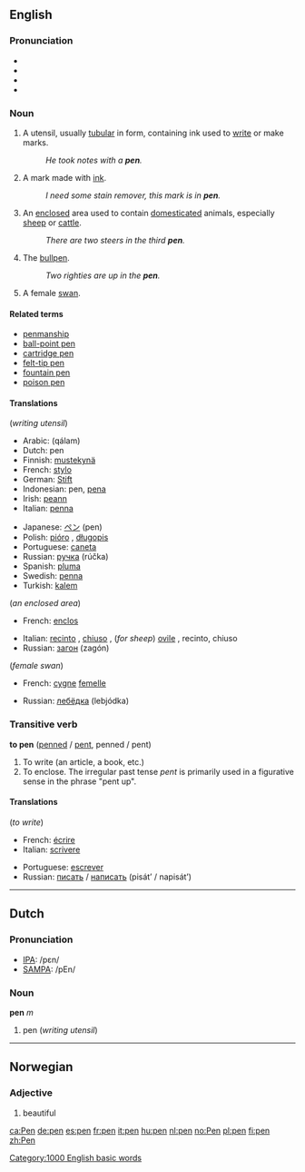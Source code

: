 ==English==

===Pronunciation===
*{{IPA|/pen/}}
*{{SAMPA|/pen/}}
*{{audio|en-us-pen.ogg|Audio (US)}}
*{{audio|en-us-inlandnorth-pen.ogg|Audio (US-Inland North)}}

===Noun===
{{en-noun-reg}}

#A utensil, usually [[tubular]] in form, containing ink used to [[write]] or make marks.
#: ''He took notes with a '''pen'''.''
# A mark made with [[ink]].
#: ''I need some stain remover, this mark is in '''pen'''.''
#An [[enclose]]d area used to contain [[domesticated]] animals, especially [[sheep]] or [[cattle]].
#: ''There are two steers in the third '''pen'''.''
#{{baseball}} The [[bullpen]].
#: ''Two righties are up in the '''pen'''.''
#A female [[swan]].


====Related terms====
*[[penmanship]]
*[[ball-point pen]]
*[[cartridge pen]]
*[[felt-tip pen]]
*[[fountain pen]]
*[[poison pen]]

====Translations====
(''writing utensil'')
{{top}}
*Arabic: {{ARchar|[[قلم]]}} (qálam)
*Dutch: pen {{f}}
*Finnish: [[mustekynä]]
*French: [[stylo]] {{m}}
*German: [[Stift]] {{m}}
*Indonesian: pen, [[pena]]
*Irish: [[peann]] {{m}}
*Italian: [[penna]] {{f}}
{{mid}}
*Japanese: [[ペン]] (pen)
*Polish: [[pióro]] {{n}}, [[długopis]] {{m}}
*Portuguese: [[caneta]] {{f}}
*Russian: [[ручка]] (rúčka) {{f}}
*Spanish: [[pluma]] {{f}}
*Swedish: [[penna]]
*Turkish: [[kalem]]
{{bottom}}

(''an enclosed area'')
{{top}}
*French: [[enclos]] {{m}}
{{mid}}
*Italian: [[recinto]] {{m}}, [[chiuso]] {{m}}, (''for sheep'') [[ovile]] {{m}}, recinto, chiuso
*Russian: [[загон]] (zagón) {{m}}
{{bottom}}

(''female swan'')
{{top}}
*French: [[cygne]] [[femelle]] {{m}}
{{mid}}
*Russian: [[лебёдка]] (lebjódka) {{f}}
{{bottom}}

===Transitive verb===
'''to pen''' ([[penned]] / [[pent]], penned / pent)

#To write (an article, a book, etc.)
#To enclose. The irregular past tense ''pent'' is primarily used in a figurative sense in the phrase "pent up".

====Translations====
(''to write'')
{{top}}
*French: [[écrire]]
*Italian: [[scrivere]]
{{mid}}
*Portuguese: [[escrever]]
*Russian: [[писать]] / [[написать]] (pisát’ / napisát’)
{{bottom}}


----

==Dutch==
===Pronunciation===
*[[w:IPA|IPA]]: /pεn/
*[[w:SAMPA|SAMPA]]: /pEn/

===Noun===
'''pen''' ''m''

#pen (''writing utensil'')

----
==Norwegian==

===Adjective===
#beautiful

[[Category:1000 English basic words]]

[[ca:Pen]]
[[de:pen]]
[[es:pen]]
[[fr:pen]]
[[it:pen]]
[[hu:pen]]
[[nl:pen]]
[[no:Pen]]
[[pl:pen]]
[[fi:pen]]
[[zh:Pen]]